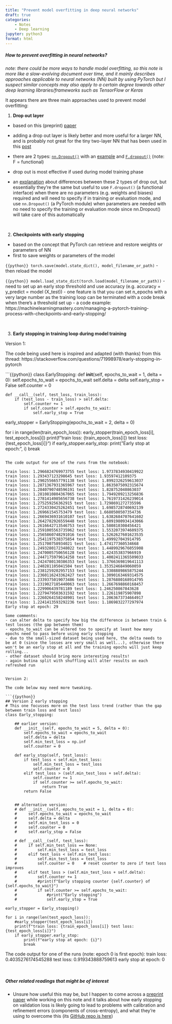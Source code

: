 ```yaml
---
title: "Prevent model overfitting in deep neural networks"
draft: true
categories: 
    - Notes
    - Deep learning
jupyter: python3
format: html
---
```


##### **How to prevent overfitting in neural networks?**

*note: there could be more ways to handle model overfitting, so this note is more like a slow-evolving document over time, and it mainly describes approaches applicable to neural networks (NN) built by using PyTorch but I suspect similar concepts may also apply to a certain degree towards other deep learning libraries/frameworks such as TensorFlow or Keras*

It appears there are three main approaches used to prevent model overfitting:

1. **Drop out layer**

- based on this (preprint) [paper](https://arxiv.org/abs/1207.0580)

- adding a drop out layer is likely better and more useful for a larger NN, and is probably not great for the tiny two-layer NN that has been used in this [post](https://jhylin.github.io/Data_in_life_blog/posts/22_Simple_dnn_adrs/2_ADR_regressor.html)

- there are 2 types: [`nn.Dropout()`](https://pytorch.org/docs/stable/generated/torch.nn.Dropout.html) with an [example](https://machinelearningmastery.com/using-dropout-regularization-in-pytorch-models/) and [`F.dropout()`](https://pytorch.org/docs/stable/generated/torch.nn.functional.dropout.html) (note: F = functional)

- drop out is most effective if used during model training phase

- an [explanation](https://stackoverflow.com/a/53452827/19218378) about differences between these 2 types of drop out, but essentially they're the same but useful to use `F.dropout()` (a functional interface) when there are no parameters (e.g. weights and biases) required and will need to specify if in training or evaluation mode, and use `nn.Dropout()` (a PyTorch module) when parameters are needed with no need to specify the training or evaluation mode since nn.Dropout() will take care of this automatically

<br>

2. **Checkpoints with early stopping**

- based on the concept that PyTorch can retrieve and restore weights or parameters of NN
- first to save weights or parameters of the model

```{{python}}
torch.save(model.state_dict(), model_filename_or_path)
```
- then reload the model

```{{python}}
model.load_state_dict(torch.load(model_filename_or_path)) 
```
- need to set up an early stop threshold and use accuracy (e.g. accuracy = y_predict = model (X_test))
- one feature is that you can set n_epochs with a very large number as the training loop can be terminated with a code break when there's a threshold set up
- a code example: https://machinelearningmastery.com/managing-a-pytorch-training-process-with-checkpoints-and-early-stopping/

<br>

3. **Early stopping in training loop during model training**

Version 1:

The code being used here is inspired and adapted (with thanks) from this thread: https://stackoverflow.com/questions/71998978/early-stopping-in-pytorch

```{{python}}
class EarlyStopping:
    def __init__(self, epochs_to_wait = 1, delta = 0):
        self.epochs_to_wait = epochs_to_wait
        self.delta = delta
        self.early_stop = False
        self.counter = 0

    def __call__(self, test_loss, train_loss):
        if (test_loss - train_loss) > self.delta:
            self.counter += 1
            if self.counter > self.epochs_to_wait:
                self.early_stop = True

early_stopper = EarlyStopping(epochs_to_wait = 2, delta = 0)

for i in range(len(train_epoch_loss)):
    early_stopper(train_epoch_loss[i], test_epoch_loss[i])
    print(f"train loss: {train_epoch_loss[i]} test loss: {test_epoch_loss[i]}")
    if early_stopper.early_stop:
        print("Early stop at epoch:", i)
        break
```

The code output for one of the runs from the notebook:

train loss: 1.2966824769973755 test loss: 1.9737834930419922
train loss: 1.293437123298645 test loss: 1.93597412109375
train loss: 1.2902556657791138 test loss: 1.8992326259613037
train loss: 1.2871367931365967 test loss: 1.8635075092315674
train loss: 1.2840790748596191 test loss: 1.828752040863037
train loss: 1.2810810804367065 test loss: 1.7949209213256836
train loss: 1.2781414985656738 test loss: 1.7619731426239014
train loss: 1.275259256362915 test loss: 1.7298691272735596
train loss: 1.2724330425262451 test loss: 1.6985728740692139
train loss: 1.269661545753479 test loss: 1.6680500507354736
train loss: 1.2669436931610107 test loss: 1.6382684707641602
train loss: 1.2642782926559448 test loss: 1.6091980934143066
train loss: 1.2616642713546753 test loss: 1.580810308456421
train loss: 1.2591005563735962 test loss: 1.5532073974609375
train loss: 1.2565860748291016 test loss: 1.5262627601623535
train loss: 1.2541197538375854 test loss: 1.499927043914795
train loss: 1.251700758934021 test loss: 1.474177360534668
train loss: 1.2493280172348022 test loss: 1.4489929676055908
train loss: 1.2470005750656128 test loss: 1.424353837966919
train loss: 1.2447175979614258 test loss: 1.4002411365509033
train loss: 1.2424780130386353 test loss: 1.3766369819641113
train loss: 1.240281105041504 test loss: 1.3535246849060059
train loss: 1.2381259202957153 test loss: 1.3308889865875244
train loss: 1.2360116243362427 test loss: 1.3090163469314575
train loss: 1.2339375019073486 test loss: 1.2876880168914795
train loss: 1.2319027185440063 test loss: 1.2667698860168457
train loss: 1.229906439781189 test loss: 1.246250867843628
train loss: 1.2279479503631592 test loss: 1.226119875907898
train loss: 1.2260264158248901 test loss: 1.2063673734664917
train loss: 1.2241413593292236 test loss: 1.1869832277297974
Early stop at epoch: 29

Some comments:
- can alter delta to specify how big the difference is between train & test losses (the gap between them)
- epochs_to_wait can be altered too to specify at least how many epochs need to pass before using early stopping
- due to the small-sized dataset being used here, the delta needs to be at 0 (since the losses are very small as well...), otherwise there won't be an early stop at all and the training epochs will just keep rolling...
- other dataset should bring more interesting results!
- again butina split with shuffling will alter results on each refreshed run


Version 2:

The code below may need more tweaking.

```{{python}}
## Version 2 early stopping
# This one focusses more on the test loss trend (rather than the gap between train loss and test loss)
class Early_stopping:

    ## earlier version:
    def __init__(self, epochs_to_wait = 5, delta = 0):
        self.epochs_to_wait = epochs_to_wait
        self.delta = delta
        self.min_test_loss = np.inf
        self.counter = 0
    
    def early_stop(self, test_loss):
        if test_loss < self.min_test_loss: 
            self.min_test_loss = test_loss
            self.counter = 0
        elif test_loss > (self.min_test_loss + self.delta):
            self.counter += 1
            if self.counter >= self.epochs_to_wait:
                return True
        return False


    ## alternative version: 
    # def __init__(self, epochs_to_wait = 1, delta = 0):
    #     self.epochs_to_wait = epochs_to_wait
    #     self.delta = delta
    #     self.min_test_loss = 0
    #     self.counter = 0
    #     self.early_stop = False

    # def __call__(self, test_loss):
    #     if self.min_test_loss == None:
    #         self.min_test_loss = test_loss
    #     elif test_loss < self.min_test_loss:
    #         self.min_test_loss = test_loss
    #         self.counter = 0    # reset counter to zero if test loss improves
    #     elif test_loss > (self.min_test_loss + self.delta):
    #         self.counter += 1
    #         #print(f"Early stopping counter {self.counter} of {self.epochs_to_wait}")
    #         if self.counter >= self.epochs_to_wait:
    #             #print("Early stopping")
    #             self.early_stop = True

early_stopper = Early_stopping()

for i in range(len(test_epoch_loss)):
    #early_stopper(test_epoch_loss[i])
    print(f"train loss: {train_epoch_loss[i]} test loss: {test_epoch_loss[i]}")
    if early_stopper.early_stop:
        print(f"early stop at epoch: {i}")
        break
```

The code output for one of the runs (note: epoch 0 is first epoch):
train loss: 0.4035276174545288 test loss: 0.919343888759613
early stop at epoch: 0

<br>

##### **Other related readings that might be of interest**

* Unsure how useful this may be, but I happen to come across a [preprint paper](https://arxiv.org/pdf/2501.19195) while working on this note and it talks about how early stopping on validation loss is likely going to lead to problems with calibration and refinement errors (components of cross-entropy), and what they're using to overcome this (its [GitHub repo is here](https://github.com/dholzmueller/probmetrics))
